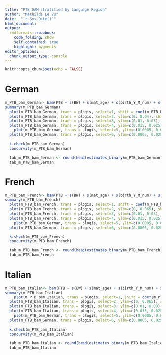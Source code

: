```yaml
---
title: "PTB GAM stratified by Language Region"
author: "Mathilde Le Vu"
date:  "`r Sys.Date()`"
html_document: 
output:
  rmdformats::robobook:
    code_folding: show
    self_contained: true
    highlight: pygments
editor_options: 
  chunk_output_type: console
---
```


```r
knitr::opts_chunk$set(echo = FALSE)
```

# German

```r
m_PTB_bam_German<- bam(PTB ~ s(BW) + s(mat_age) + s(birth_Y_M_num) + s(month, bs="cc") + s(mean_ssep2) +s(mean_Alt_mean2)+ parity_cat + sex + Urban3 + mother_nationality_cat2  + civil_status3 + HW + GR + COVID_first_wave + COVID_second_wave, family="binomial", data=bevn_eco_in7_German) 
summary(m_PTB_bam_German)
  plot(m_PTB_bam_German, trans = plogis, select=1, shift = coef(m_PTB_bam_German)[1], shade = TRUE, shade.col = "lightblue") #BW
  plot(m_PTB_bam_German, trans = plogis, select=2, ylim=c(0, 0.04), shift = coef(m_PTB_bam_German)[1], shade = TRUE, shade.col = "lightblue") #mat age
  plot(m_PTB_bam_German, trans = plogis, select=3, ylim=c(0.01, 0.03), shift = coef(m_PTB_bam_German)[1], shade = TRUE, shade.col = "lightblue") #time
  plot(m_PTB_bam_German, trans = plogis, select=4, ylim=c(0.015, 0.025), shift = coef(m_PTB_bam_German)[1], shade = TRUE, shade.col = "lightblue") #month
    plot(m_PTB_bam_German, trans = plogis, select=5, ylim=c(0.0005, 0.025), shift = coef(m_PTB_bam_German)[1], shade = TRUE, shade.col = "lightblue") #ssep
  plot(m_PTB_bam_German, trans = plogis, select=6, ylim=c(0.0005, 0.025), shift = coef(m_PTB_bam_German)[1], shade = TRUE, shade.col = "lightblue") #altitude
  
  k.check(m_PTB_bam_German) 
  concurvity(m_PTB_bam_German)
```

```r
  tab_m_PTB_bam_German <- round(head(estimates_binary(m_PTB_bam_German), 16), 2)
  tab_m_PTB_bam_German
```

# French

```r
m_PTB_bam_French<- bam(PTB ~ s(BW) + s(mat_age) + s(birth_Y_M_num) + s(month, bs="cc") + s(mean_ssep2) +s(mean_Alt_mean2)+ parity_cat + sex + Urban3 + mother_nationality_cat2  + civil_status3 + HW + GR + COVID_first_wave + COVID_second_wave, family="binomial", data=bevn_eco_in7_French)  
summary(m_PTB_bam_French)
  plot(m_PTB_bam_French, trans = plogis, select=1, shift = coef(m_PTB_bam_French)[1], shade = TRUE, shade.col = "lightblue") #BW
  plot(m_PTB_bam_French, trans = plogis, select=2, ylim=c(0, 0.065), shift = coef(m_PTB_bam_French)[1], shade = TRUE, shade.col = "lightblue") #mat age
  plot(m_PTB_bam_French, trans = plogis, select=3, ylim=c(0.01, 0.03), shift = coef(m_PTB_bam_French)[1], shade = TRUE, shade.col = "lightblue") #time
  plot(m_PTB_bam_French, trans = plogis, select=4, ylim=c(0.015, 0.025), shift = coef(m_PTB_bam_French)[1], shade = TRUE, shade.col = "lightblue") #month
    plot(m_PTB_bam_German, trans = plogis, select=5, ylim=c(0.0005, 0.025), shift = coef(m_PTB_bam_German)[1], shade = TRUE, shade.col = "lightblue") #ssep
  plot(m_PTB_bam_German, trans = plogis, select=6, ylim=c(0.0005, 0.025), shift = coef(m_PTB_bam_German)[1], shade = TRUE, shade.col = "lightblue") #altitude
  
  k.check(m_PTB_bam_French) 
  concurvity(m_PTB_bam_French)
```

```r
  tab_m_PTB_bam_French <- round(head(estimates_binary(m_PTB_bam_French), 16), 2)
  tab_m_PTB_bam_French
```

# Italian

```r
m_PTB_bam_Italian<- bam(PTB ~ s(BW) + s(mat_age) + s(birth_Y_M_num) + s(month, bs="cc") + s(mean_ssep2) +s(mean_Alt_mean2)+ parity_cat + sex + Urban3 + mother_nationality_cat2  + civil_status3 + HW + GR + COVID_first_wave + COVID_second_wave, family="binomial", data=bevn_eco_in7_Italian)  
summary(m_PTB_bam_Italian)
    plot(m_PTB_bam_Italian, trans = plogis, select=1, shift = coef(m_PTB_bam_Italian)[1], shade = TRUE, shade.col = "lightblue") #BW
  plot(m_PTB_bam_Italian, trans = plogis, select=2, ylim=c(0, 0.065), shift = coef(m_PTB_bam_Italian)[1], shade = TRUE, shade.col = "lightblue") #mat age
  plot(m_PTB_bam_Italian, trans = plogis, select=3, ylim=c(0.01, 0.03), shift = coef(m_PTB_bam_Italian)[1], shade = TRUE, shade.col = "lightblue") #time
  plot(m_PTB_bam_Italian, trans = plogis, select=4, ylim=c(0.015, 0.025), shift = coef(m_PTB_bam_Italian)[1], shade = TRUE, shade.col = "lightblue") #month
    plot(m_PTB_bam_German, trans = plogis, select=5, ylim=c(0.0005, 0.025), shift = coef(m_PTB_bam_German)[1], shade = TRUE, shade.col = "lightblue") #ssep
  plot(m_PTB_bam_German, trans = plogis, select=6, ylim=c(0.0005, 0.025), shift = coef(m_PTB_bam_German)[1], shade = TRUE, shade.col = "lightblue") #altitude
  
  k.check(m_PTB_bam_Italian) 
  concurvity(m_PTB_bam_Italian)
```

```r
  tab_m_PTB_bam_Italian <- round(head(estimates_binary(m_PTB_bam_Italian), 16), 2)
  tab_m_PTB_bam_Italian
```
